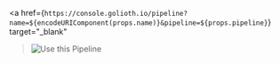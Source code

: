 <a
  href={`https://console.golioth.io/pipeline?name=${encodeURIComponent(props.name)}&pipeline=${props.pipeline}`}
  target="_blank"
>![Use this Pipeline](./assets/usethispipeline.svg)</a>